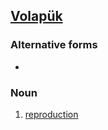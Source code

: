 ==[[Volapük]]==

===Alternative forms===
*{{l|vo|soyjafaydot}}

===Noun===
{{infl|vo|noun}}
 
# [[reproduction]]